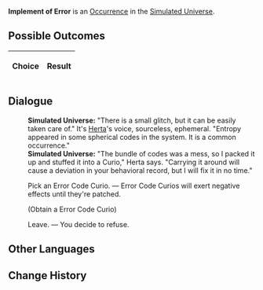 {{Simulated Universe Event Infobox
|title         = Implement of Error
|image         = Random Event Normal.png
|type          =
|domains_su    = Occurrence
|domains_ext   = 
|domains_swarm = 
|domains_gng   = 
|requirements  =
|prev          = 
|next          = 
|indexRewards  =
|characters    = Herta
}}
'''Implement of Error''' is an [[Simulated Universe/Occurrence|Occurrence]] in the [[Simulated Universe]].

==Possible Outcomes==
{| class="article-table"
!Choice
!Result

|}

<!--
==Gameplay Notes==

-->
==Dialogue==
{{Dialogue Start}}
:'''Simulated Universe:''' "There is a small glitch, but it can be easily taken care of." It's [[Herta]]'s voice, sourceless, ephemeral. "Entropy appeared in some spherical codes in the system. It is a common occurrence."
:'''Simulated Universe:''' "The bundle of codes was a mess, so I packed it up and stuffed it into a Curio," Herta says. "Carrying it around will cause a deviation in your behavioral record, but I will fix it in no time."
:{{DIcon|Star}} Pick an Error Code Curio. &mdash; Error Code Curios will exert negative effects until they're patched.
:;(Obtain a Error Code Curio)
:{{DIcon|Star}} Leave. &mdash; You decide to refuse.
{{Dialogue End}}

==Other Languages==
{{Other Languages
|en    = Implement of Error
|zhs   = 错误道具
|zht   = 錯誤道具
|ja    = エラーアイテム
|ko    = 오류 도구
|es    = Objeto erróneo
|fr    = Implémentation d'erreur
|ru    = Воплощение ошибки
|th    = อุปกรณ์ที่ผิดพลาด
|vi    = Đạo Cụ Lỗi
|de    = Fehlergerät
|id    = Implementasi Kesalahan
|pt    = Implementação de Erro
}}

==Change History==
{{Change History|1.0}}
